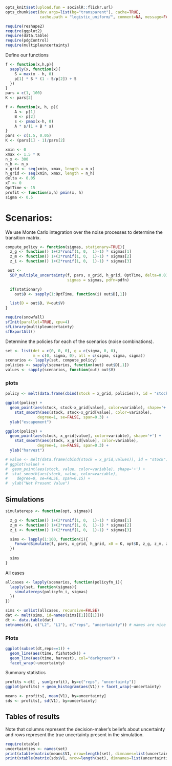 
```r
opts_knit$set(upload.fun = socialR::flickr.url)
opts_chunk$set(dev.args=list(bg="transparent"), cache=TRUE, 
               cache.path = "logistic_uniform/", comment=NA, message=FALSE, warning=FALSE)
```

```r
require(reshape2)
require(ggplot2)
require(data.table)
require(pdgControl)
require(multipleuncertainty)
````

Define our functions 


``` r
f <- function(x,h,p){
  sapply(x, function(x){
  	S = max(x - h, 0)
  	p[1] * S * (1 - S/p[2]) + S
  })
}
pars = c(1, 100)
K <- pars[2]
````

``` r
f <- function(x, h, p){
    A <- p[1] 
    B <- p[2] 
    s <- pmax(x-h, 0)
    A * s/(1 + B * s)
}
pars <- c(1.5, 0.05)
K <- (pars[1] - 1)/pars[2]
```


```r
xmin <- 0
xmax <- 1.5 * K
n_x <- 300
n_h <- n_x
x_grid <- seq(xmin, xmax, length = n_x)  
h_grid <- seq(xmin, xmax, length = n_h)
delta <- 0.05
xT <- 0
OptTime <- 15
profit <- function(x,h) pmin(x, h)
sigma <- 0.5
````



# Scenarios: 

We use Monte Carlo integration over the noise processes to determine the transition matrix.  



``` r
compute_policy <- function(sigmas, stationary=TRUE){ 
  z_g <- function() 1+(2*runif(1, 0,  1)-1) * sigmas[1]
  z_m <- function() 1+(2*runif(1, 0,  1)-1) * sigmas[2]
  z_i <- function() 1+(2*runif(1, 0,  1)-1) * sigmas[3]

 out <- 
  SDP_multiple_uncertainty(f, pars, x_grid, h_grid, OptTime, delta=0.01,
                           sigmas = sigmas, pdfn=pdfn)

  if(stationary)
    out$D <- sapply(1:OptTime, function(i) out$D[,1])

  list(D = out$D, V=out$V)
}
````

``` r
require(snowfall)
sfInit(parallel=TRUE, cpu=4)
sfLibrary(multipleuncertainty)
sfExportAll()
````

Determine the policies for each of the scenarios (noise combinations).

``` r
set <- list(det = c(0, 0, 0), g = c(sigma, 0, 0), 
            m = c(0, sigma, 0), all = c(sigma, sigma, sigma))
scenarios <- lapply(set, compute_policy)
policies <- sapply(scenarios, function(out) out$D[,1])
values <- sapply(scenarios, function(out) out$V)
````


### plots


```r
policy <- melt(data.frame(cbind(stock = x_grid, policies)), id = "stock")
```

```r
ggplot(policy) + 
  geom_point(aes(stock, stock-x_grid[value], color=variable), shape='+') +
	stat_smooth(aes(stock, stock-x_grid[value], color=variable), 
              degree=1, se=FALSE, span=0.3) +
  ylab("escapement") 
```

```r
ggplot(policy) +
  geom_point(aes(stock, x_grid[value], color=variable), shape='+') +
	stat_smooth(aes(stock, x_grid[value], color=variable),
              degree=1, se=FALSE, span=0.3) +
  ylab("harvest") 
```


```r
# value <- melt(data.frame(cbind(stock = x_grid,values)), id = "stock")
# ggplot(value) + 
#  geom_point(aes(stock, value, color=variable), shape='+') +
#  stat_smooth(aes(stock, value, color=variable),
#    degree=0, se=FALSE, span=0.15) +
#  ylab("Net Present Value")
````



## Simulations

``` r
simulatereps <- function(opt, sigmas){

  z_g <- function() 1+(2*runif(1, 0,  1)-1) * sigmas[1]
  z_m <- function() 1+(2*runif(1, 0,  1)-1) * sigmas[2]
  z_i <- function() 1+(2*runif(1, 0,  1)-1) * sigmas[3]

  sims <- lapply(1:100, function(i){
    ForwardSimulate(f, pars, x_grid, h_grid, x0 = K, opt$D, z_g, z_m, z_i, profit)
  })
  
  sims
}
````


All cases

``` r
allcases <- lapply(scenarios, function(policyfn_i){
  lapply(set, function(sigmas){
    simulatereps(policyfn_i, sigmas)
  })
})
````

``` r
sims <- unlist(allcases, recursive=FALSE)
dat <- melt(sims, id=names(sims[[1]][[1]]))  
dt <- data.table(dat)
setnames(dt, c("L2", "L1"), c("reps", "uncertainty")) # names are nice
````


### Plots 


``` r
ggplot(subset(dt,reps==1)) +
  geom_line(aes(time, fishstock)) +
  geom_line(aes(time, harvest), col="darkgreen") + 
  facet_wrap(~uncertainty) 
````

Summary statistics 

``` r
profits <-dt[ , sum(profit), by=c("reps", "uncertainty")] 
ggplot(profits) + geom_histogram(aes(V1)) + facet_wrap(~uncertainty)
````


``` r
means <- profits[, mean(V1), by=uncertainty]
sds <- profits[, sd(V1), by=uncertainty]
````

## Tables of results

Note that columns represent the decision-maker's beliefs about uncertainty and rows represent the true uncertainty present in the simulation.  

``` r
require(xtable)
uncertainties <- names(set) 
print(xtable(matrix(means$V1, nrow=length(set), dimnames=list(uncertainties, uncertainties))), type="html")
print(xtable(matrix(sds$V1, nrow=length(set), dimnames=list(uncertainties, uncertainties))), type="html")
````


